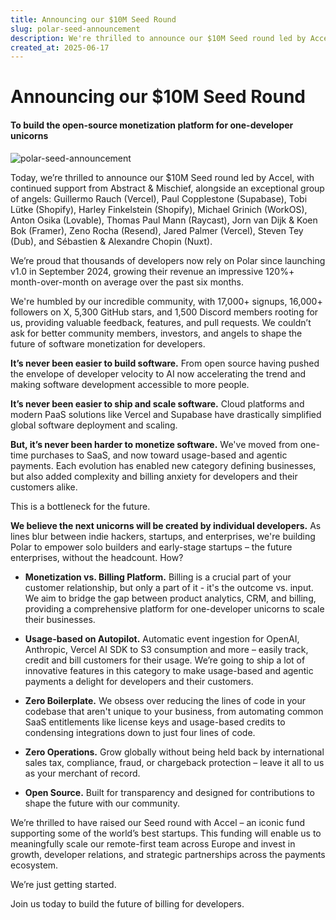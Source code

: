 ```yaml
---
title: Announcing our $10M Seed Round
slug: polar-seed-announcement
description: We're thrilled to announce our $10M Seed round led by Accel, with continued support from Abstract & Mischief, alongside an exceptional group of angels
created_at: 2025-06-17
---
```


<InnerHeaderWrapper>
  <h1 className="my-8">Announcing our $10M Seed Round</h1>
  <h4>
    To build the open-source monetization platform for one-developer unicorns
  </h4>
</InnerHeaderWrapper>

![polar-seed-announcement](./seed.jpg)

<InnerWrapper>

Today, we’re thrilled to announce our $10M Seed round led by Accel, with continued support from Abstract & Mischief, alongside an exceptional group of angels: Guillermo Rauch (Vercel), Paul Copplestone (Supabase), Tobi Lütke (Shopify), Harley Finkelstein (Shopify), Michael Grinich (WorkOS), Anton Osika (Lovable), Thomas Paul Mann (Raycast), Jorn van Dijk & Koen Bok (Framer), Zeno Rocha (Resend), Jared Palmer (Vercel), Steven Tey (Dub), and Sébastien & Alexandre Chopin (Nuxt).

We’re proud that thousands of developers now rely on Polar since launching v1.0 in September 2024, growing their revenue an impressive 120%+ month-over-month on average over the past six months.

We're humbled by our incredible community, with 17,000+ signups, 16,000+ followers on X, 5,300 GitHub stars, and 1,500 Discord members rooting for us, providing valuable feedback, features, and pull requests. We couldn’t ask for better community members, investors, and angels to shape the future of software monetization for developers.

**It’s never been easier to build software.** From open source having pushed the envelope of developer velocity to AI now accelerating the trend and making software development accessible to more people.

**It’s never been easier to ship and scale software.** Cloud platforms and modern PaaS solutions like Vercel and Supabase have drastically simplified global software deployment and scaling.

**But, it’s never been harder to monetize software.** We've moved from one-time purchases to SaaS, and now toward usage-based and agentic payments. Each evolution has enabled new category defining businesses, but also added complexity and billing anxiety for developers and their customers alike.

This is a bottleneck for the future.

**We believe the next unicorns will be created by individual developers.** As lines blur between indie hackers, startups, and enterprises, we're building Polar to empower solo builders and early-stage startups – the future enterprises, without the headcount. How?

- **Monetization vs. Billing Platform.** Billing is a crucial part of your customer relationship, but only a part of it - it's the outcome vs. input. We aim to bridge the gap between product analytics, CRM, and billing, providing a comprehensive platform for one-developer unicorns to scale their businesses.

- **Usage-based on Autopilot.** Automatic event ingestion for OpenAI, Anthropic, Vercel AI SDK to S3 consumption and more – easily track, credit and bill customers for their usage. We’re going to ship a lot of innovative features in this category to make usage-based and agentic payments a delight for developers and their customers.

- **Zero Boilerplate.** We obsess over reducing the lines of code in your codebase that aren't unique to your business, from automating common SaaS entitlements like license keys and usage-based credits to condensing integrations down to just four lines of code.

- **Zero Operations.** Grow globally without being held back by international sales tax, compliance, fraud, or chargeback protection – leave it all to us as your merchant of record.

- **Open Source.** Built for transparency and designed for contributions to shape the future with our community.

We’re thrilled to have raised our Seed round with Accel – an iconic fund supporting some of the world’s best startups. This funding will enable us to meaningfully scale our remote-first team across Europe and invest in growth, developer relations, and strategic partnerships across the payments ecosystem.

We’re just getting started.

Join us today to build the future of billing for developers.

</InnerWrapper>
